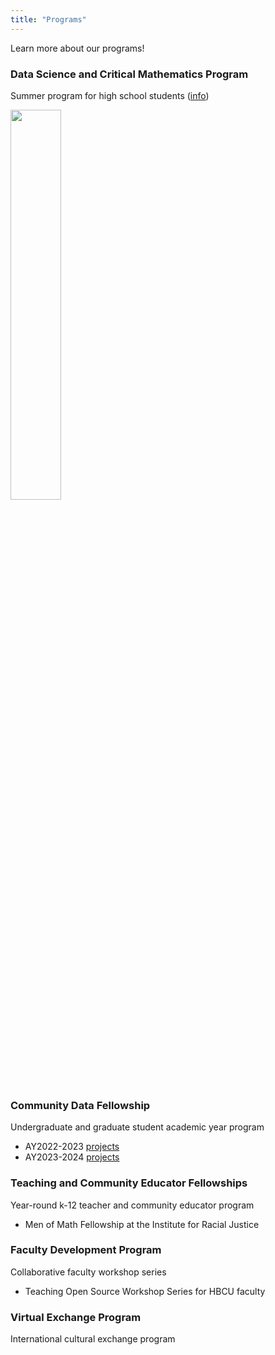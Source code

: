 ```yaml
---
title: "Programs"
---
```


Learn more about our programs!

### Data Science and Critical Mathematics Program
| Summer program for high school students ([info](img/dscm22_flyer.jpg){target="_blank"})

![](img/dscm22_group.png){fig-align="left" width="40%"}

### Community Data Fellowship
| Undergraduate and graduate student academic year program

- AY2022-2023 [projects](){target="_blank"}
- AY2023-2024 [projects](){target="_blank"}

### Teaching and Community Educator Fellowships
| Year-round k-12 teacher and community educator program

- Men of Math Fellowship at the Institute for Racial Justice

### Faculty Development Program
| Collaborative faculty workshop series

- Teaching Open Source Workshop Series for HBCU faculty

### Virtual Exchange Program
| International cultural exchange program